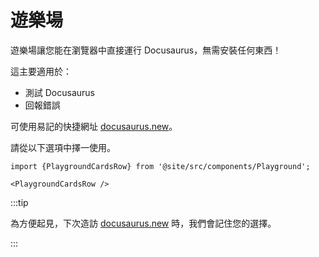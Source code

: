 # 遊樂場

遊樂場讓您能在瀏覽器中直接運行 Docusaurus，無需安裝任何東西！

這主要適用於：

- 測試 Docusaurus
- 回報錯誤

可使用易記的快捷網址 [docusaurus.new](https://docusaurus.new)。

請從以下選項中擇一使用。

```mdx-code-block
import {PlaygroundCardsRow} from '@site/src/components/Playground';

<PlaygroundCardsRow />
```

:::tip

為方便起見，下次造訪 [docusaurus.new](https://docusaurus.new) 時，我們會記住您的選擇。

:::